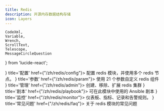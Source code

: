 ```yaml
---
title: Redis
description: 开源内存数据结构存储
icon: Layers
---
```


    CodeXml,
    Variable,
    Wrench,
    ScrollText,
    Telescope,
    MessageCircleQuestion
} from 'lucide-react';

<Cards>
    <Card icon={<CodeXml className="text-sky-700"/>} title='配置' href={"/zh/redis/config"}>
        配置 redis 模块，并使用多个 redis 节点。
    </Card>
    <Card icon={<Variable className="text-amber-500"/>} title='参数' href={"/zh/redis/param"}>
        使用 21 个参数自定义 redis 组件
    </Card>
    <Card icon={<Wrench className={"text-violet-500"}/>} title='管理' href={"/zh/redis/admin"}>
        创建、移除、扩展 redis 集群
    </Card>
    <Card icon={<ScrollText className="text-blue-400"/>} title='剧本' href={"/zh/redis/playbook"}>
        可在此模块中使用的 Ansible 剧本
    </Card>
    <Card icon={<Telescope className="text-orange-600"/>} title='监控' href={"/zh/redis/monitor"}>
        仪表板、指标、记录和告警规则。
    </Card>
    <Card icon={<MessageCircleQuestion className="text-emerald-600"/>} title='常见问题' href={"/zh/redis/faq"}>
        关于 redis 模块的常见问题
    </Card>
</Cards>